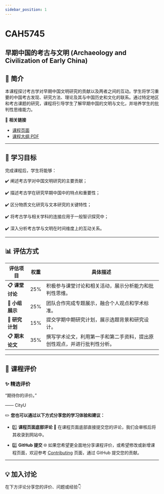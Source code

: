 ```yaml
---
sidebar_position: 1
---
```


# CAH5745
## 早期中国的考古与文明 (Archaeology and Civilization of Early China)

## **📘 简介**
本课程探讨考古学对早期中国文明研究的贡献以及两者之间的互动。学生将学习重要的中国考古发现、研究方法、理论及其与中国历史和文化的联系。通过特定地区和考古课题的研究，课程将引导学生了解早期中国的文明与文化，并培养学生的批判性思维能力。

🔗 **相关链接**
- [课程页面](https://www.cityu.edu.hk/catalogue/pg/202425/course/CAH5745.htm)
- [课程大纲 PDF](https://www.cityu.edu.hk/catalogue/pg/202425/course/CAH5745.pdf)

---

## **🎯 学习目标**

完成课程后，学生将能够：

✔️ 阐述考古学对中国文明研究的主要贡献；

✔️ 描述考古学在研究早期中国中的特点和重要性；

✔️ 区分物质文化研究与文本研究的关键特性；

✔️ 将考古学与相关学科的连接应用于一般智识探究中；

✔️ 深入分析考古学与文明在时间维度上的互动关系。

---

## **📊 评估方式**

| **评估项目**               | **权重** | **具体描述**                                                                                       |
|---------------------------|---------|---------------------------------------------------------------------------------------------------|
| **📋 课堂讨论**             | 25%     | 积极参与课堂讨论和相关活动，展示分析能力和批判性思维。                                                |
| **📂 小组展示**             | 25%     | 团队合作完成专题展示，融合个人观点和学术标准。                                                         |
| **📂 研究计划**             | 15%     | 提交学期中期研究计划，展示选题背景和研究设计。                                                        |
| **📋 期末论文**             | 35%     | 撰写学术论文，利用第一手和第二手资料，提出原创性观点，并进行批判性分析。                                        |

---

## **💬 课程评价**

### ✨ **精选评价**
<div className={commentStyles.commentBox}>
    <p className={commentStyles.commentText}>
        “期待你的评价。”
    </p>
    <p className={commentStyles.commentAuthor}>—— CityU</p>
</div>

✏️ **您也可以通过以下方式分享您的学习体验和建议：**

- 1️⃣ **课程页面底部评论**
💬 在课程页面底部直接提交您的评论，我们会审核后将其收录到网站中。

- 2️⃣ **GitHub 提交**
🌐 如果您希望更全面地分享课程评价，或希望修改或新增课程页面，欢迎参考 [Contributing](https://penjc.github.io/CityU/contributing) 页面，通过 GitHub 提交您的贡献。

---

## **💡 加入讨论**

在下方评论分享您的评价、问题或经验👇
<Utterances />
